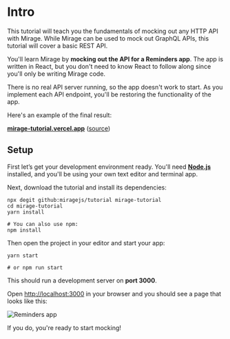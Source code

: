 # Intro

This tutorial will teach you the fundamentals of mocking out any HTTP API with Mirage.
While Mirage can be used to mock out GraphQL APIs, this tutorial will cover a basic REST API.

You'll learn Mirage by **mocking out the API for a Reminders app**. The app is written in React, but you don't need to know React to follow along since you'll only be writing Mirage code.

There is no real API server running, so the app doesn't work to start. As you implement each API endpoint, you'll be restoring the functionality of the app.

Here's an example of the final result:

[**mirage-tutorial.vercel.app**](https://mirage-tutorial.vercel.app) ([source](https://github.com/miragejs/tutorial))

## Setup

First let’s get your development environment ready. You'll need [**Node.js**](https://nodejs.org/en/) installed, and you'll be using your own text editor and terminal app.

Next, download the tutorial and install its dependencies:

```shell
npx degit github:miragejs/tutorial mirage-tutorial
cd mirage-tutorial
yarn install

# You can also use npm:
npm install
```

Then open the project in your editor and start your app:

```shell
yarn start

# or npm run start
```

This should run a development server on **port 3000**.

Open [http://localhost:3000](http://localhost:3000) in your browser and you should see a page that looks like this:

![Reminders app](../../assets/images/tutorial/intro-overview.png)

If you do, you're ready to start mocking!
